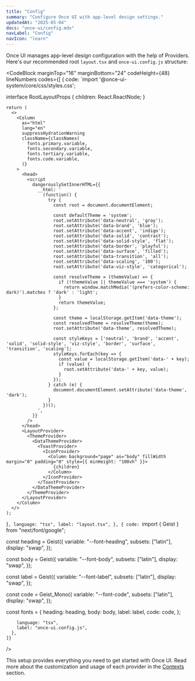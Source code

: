 ```yaml
---
title: "Config"
summary: "Configure Once UI with app-level design settings."
updatedAt: "2025-05-04"
docs: "once-ui/config.mdx"
navLabel: "Config"
navIcon: "learn"
---
```


Once UI manages app-level design configuration with the help of Providers. Here's our recommended root `layout.tsx` and `once-ui.config.js` structure:

<CodeBlock
    marginTop="16"
    marginBottom="24"
    codeHeight={48}
    lineNumbers
    codes={[
      {
        code:
`import '@once-ui-system/core/css/styles.css';


interface RootLayoutProps {
    children: React.ReactNode;
}

    return (
      <>
        <Column
          as="html"
          lang="en"
          suppressHydrationWarning
          className={classNames(
            fonts.primary.variable,
            fonts.secondary.variable,
            fonts.tertiary.variable,
            fonts.code.variable,
          )}
        >
          <head>
            <script
              dangerouslySetInnerHTML={{
                __html: '
                  (function() {
                    try {
                      const root = document.documentElement;
                      
                      const defaultTheme = 'system';
                      root.setAttribute('data-neutral', 'gray');
                      root.setAttribute('data-brand', 'blue');
                      root.setAttribute('data-accent', 'indigo');
                      root.setAttribute('data-solid', 'contrast');
                      root.setAttribute('data-solid-style', 'flat');
                      root.setAttribute('data-border', 'playful');
                      root.setAttribute('data-surface', 'filled');
                      root.setAttribute('data-transition', 'all');
                      root.setAttribute('data-scaling', '100');
                      root.setAttribute('data-viz-style', 'categorical');
                      
                      const resolveTheme = (themeValue) => {
                        if (!themeValue || themeValue === 'system') {
                          return window.matchMedia('(prefers-color-scheme: dark)').matches ? 'dark' : 'light';
                        }
                        return themeValue;
                      };
                      
                      const theme = localStorage.getItem('data-theme');
                      const resolvedTheme = resolveTheme(theme);
                      root.setAttribute('data-theme', resolvedTheme);
                      
                      const styleKeys = ['neutral', 'brand', 'accent', 'solid', 'solid-style', 'viz-style', 'border', 'surface', 'transition', 'scaling'];
                      styleKeys.forEach(key => {
                        const value = localStorage.getItem('data-' + key);
                        if (value) {
                          root.setAttribute('data-' + key, value);
                        }
                      });
                    } catch (e) {
                      document.documentElement.setAttribute('data-theme', 'dark');
                    }
                  })();
                ',
              }}
            />
          </head>
          <LayoutProvider>
            <ThemeProvider>
              <DataThemeProvider>
                <ToastProvider>
                  <IconProvider>
                    <Column background="page" as="body" fillWidth margin="0" padding="0" style={{ minHeight: "100vh" }}>
                      {children}
                    </Column>
                  </IconProvider>
                </ToastProvider>
              </DataThemeProvider>
            </ThemeProvider>
          </LayoutProvider>
        </Column>
      </>
    );
}`,
        language: "tsx",
        label: "layout.tsx",
      },
      {
        code:
`import { Geist } from "next/font/google";

const heading = Geist({
    variable: "--font-heading",
    subsets: ["latin"],
    display: "swap",
});

const body = Geist({
    variable: "--font-body",
    subsets: ["latin"],
    display: "swap",
});

const label = Geist({
    variable: "--font-label",
    subsets: ["latin"],
    display: "swap",
});

const code = Geist_Mono({
    variable: "--font-code",
    subsets: ["latin"],
    display: "swap",
});

const fonts = {
    heading: heading,
    body: body,
    label: label,
    code: code,
};

        language: "tsx",
        label: "once-ui.config.js",
      },
    ]}
/>

This setup provides everything you need to get started with Once UI. Read more about the customization and usage of each provider in the [Contexts](/once-ui/contexts/themeProvider) section.